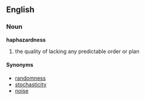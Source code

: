 ==English==

===Noun===
'''haphazardness'''

# the quality of lacking any predictable order or plan 

====Synonyms====

*[[randomness]]
*[[stochasticity]]
*[[noise]]